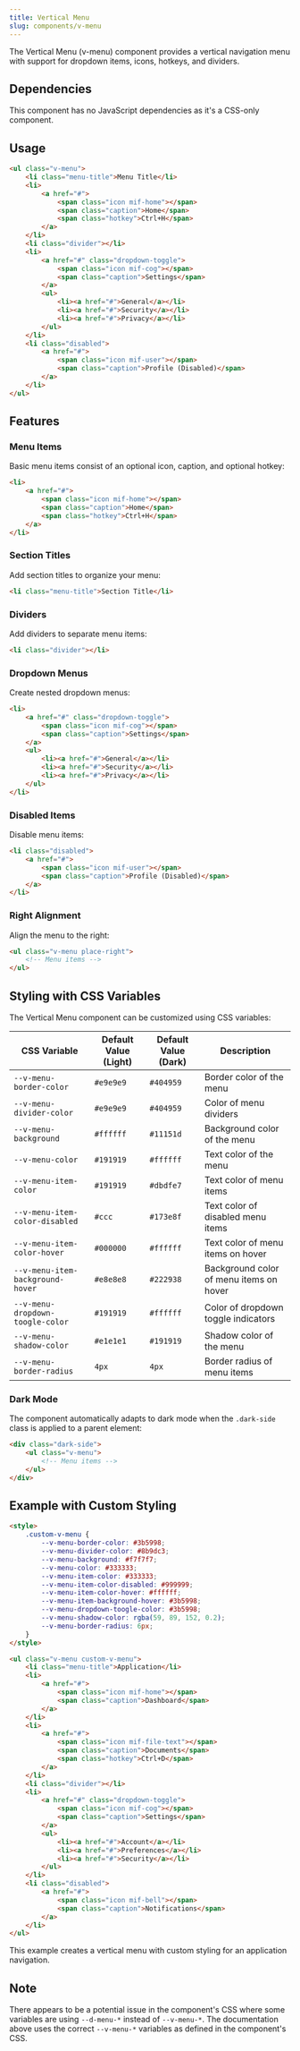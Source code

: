 ```yaml
---
title: Vertical Menu
slug: components/v-menu
---
```


The Vertical Menu (v-menu) component provides a vertical navigation menu with support for dropdown items, icons, hotkeys, and dividers.

## Dependencies

This component has no JavaScript dependencies as it's a CSS-only component.

## Usage

```html
<ul class="v-menu">
    <li class="menu-title">Menu Title</li>
    <li>
        <a href="#">
            <span class="icon mif-home"></span>
            <span class="caption">Home</span>
            <span class="hotkey">Ctrl+H</span>
        </a>
    </li>
    <li class="divider"></li>
    <li>
        <a href="#" class="dropdown-toggle">
            <span class="icon mif-cog"></span>
            <span class="caption">Settings</span>
        </a>
        <ul>
            <li><a href="#">General</a></li>
            <li><a href="#">Security</a></li>
            <li><a href="#">Privacy</a></li>
        </ul>
    </li>
    <li class="disabled">
        <a href="#">
            <span class="icon mif-user"></span>
            <span class="caption">Profile (Disabled)</span>
        </a>
    </li>
</ul>
```

## Features

### Menu Items

Basic menu items consist of an optional icon, caption, and optional hotkey:

```html
<li>
    <a href="#">
        <span class="icon mif-home"></span>
        <span class="caption">Home</span>
        <span class="hotkey">Ctrl+H</span>
    </a>
</li>
```

### Section Titles

Add section titles to organize your menu:

```html
<li class="menu-title">Section Title</li>
```

### Dividers

Add dividers to separate menu items:

```html
<li class="divider"></li>
```

### Dropdown Menus

Create nested dropdown menus:

```html
<li>
    <a href="#" class="dropdown-toggle">
        <span class="icon mif-cog"></span>
        <span class="caption">Settings</span>
    </a>
    <ul>
        <li><a href="#">General</a></li>
        <li><a href="#">Security</a></li>
        <li><a href="#">Privacy</a></li>
    </ul>
</li>
```

### Disabled Items

Disable menu items:

```html
<li class="disabled">
    <a href="#">
        <span class="icon mif-user"></span>
        <span class="caption">Profile (Disabled)</span>
    </a>
</li>
```

### Right Alignment

Align the menu to the right:

```html
<ul class="v-menu place-right">
    <!-- Menu items -->
</ul>
```

## Styling with CSS Variables

The Vertical Menu component can be customized using CSS variables:

| CSS Variable | Default Value (Light) | Default Value (Dark) | Description |
|--------------|----------------------|---------------------|-------------|
| `--v-menu-border-color` | `#e9e9e9` | `#404959` | Border color of the menu |
| `--v-menu-divider-color` | `#e9e9e9` | `#404959` | Color of menu dividers |
| `--v-menu-background` | `#ffffff` | `#11151d` | Background color of the menu |
| `--v-menu-color` | `#191919` | `#ffffff` | Text color of the menu |
| `--v-menu-item-color` | `#191919` | `#dbdfe7` | Text color of menu items |
| `--v-menu-item-color-disabled` | `#ccc` | `#173e8f` | Text color of disabled menu items |
| `--v-menu-item-color-hover` | `#000000` | `#ffffff` | Text color of menu items on hover |
| `--v-menu-item-background-hover` | `#e8e8e8` | `#222938` | Background color of menu items on hover |
| `--v-menu-dropdown-toogle-color` | `#191919` | `#ffffff` | Color of dropdown toggle indicators |
| `--v-menu-shadow-color` | `#e1e1e1` | `#191919` | Shadow color of the menu |
| `--v-menu-border-radius` | `4px` | `4px` | Border radius of menu items |

### Dark Mode

The component automatically adapts to dark mode when the `.dark-side` class is applied to a parent element:

```html
<div class="dark-side">
    <ul class="v-menu">
        <!-- Menu items -->
    </ul>
</div>
```

## Example with Custom Styling

```html
<style>
    .custom-v-menu {
        --v-menu-border-color: #3b5998;
        --v-menu-divider-color: #8b9dc3;
        --v-menu-background: #f7f7f7;
        --v-menu-color: #333333;
        --v-menu-item-color: #333333;
        --v-menu-item-color-disabled: #999999;
        --v-menu-item-color-hover: #ffffff;
        --v-menu-item-background-hover: #3b5998;
        --v-menu-dropdown-toogle-color: #3b5998;
        --v-menu-shadow-color: rgba(59, 89, 152, 0.2);
        --v-menu-border-radius: 6px;
    }
</style>

<ul class="v-menu custom-v-menu">
    <li class="menu-title">Application</li>
    <li>
        <a href="#">
            <span class="icon mif-home"></span>
            <span class="caption">Dashboard</span>
        </a>
    </li>
    <li>
        <a href="#">
            <span class="icon mif-file-text"></span>
            <span class="caption">Documents</span>
            <span class="hotkey">Ctrl+D</span>
        </a>
    </li>
    <li class="divider"></li>
    <li>
        <a href="#" class="dropdown-toggle">
            <span class="icon mif-cog"></span>
            <span class="caption">Settings</span>
        </a>
        <ul>
            <li><a href="#">Account</a></li>
            <li><a href="#">Preferences</a></li>
            <li><a href="#">Security</a></li>
        </ul>
    </li>
    <li class="disabled">
        <a href="#">
            <span class="icon mif-bell"></span>
            <span class="caption">Notifications</span>
        </a>
    </li>
</ul>
```

This example creates a vertical menu with custom styling for an application navigation.

## Note

There appears to be a potential issue in the component's CSS where some variables are using `--d-menu-*` instead of `--v-menu-*`. The documentation above uses the correct `--v-menu-*` variables as defined in the component's CSS.
